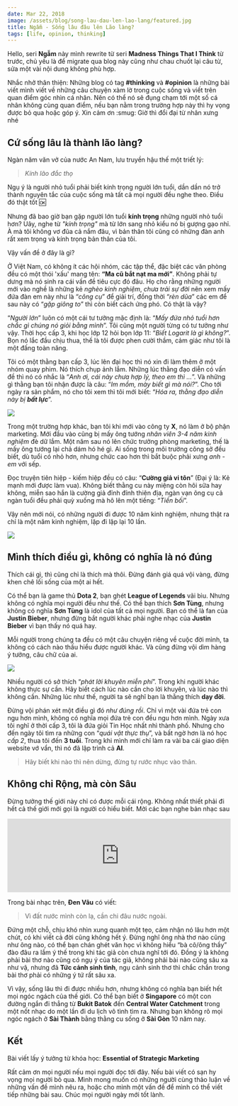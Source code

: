 ---
date: Mar 22, 2018
image: /assets/blog/song-lau-dau-len-lao-lang/featured.jpg
title: Ngẫm - Sống lâu đâu lên Lão làng?
tags: [life, opinion, thinking]
---

Hello, seri **Ngẫm** này mình rewrite từ seri **Madness Things That I Think** từ trước, chủ yếu là để migrate qua blog này cũng như chau chuốt lại câu từ, sửa một vài nội dung không phù hợp.

Nhắc nhở thân thiện: Những blog có tag  **#thinking** và **#opinion** là những bài viết mình viết về những câu chuyện xàm lờ trong cuộc sống và viết trên quan điểm góc nhìn cá nhân. Nên có thể nó sẽ đụng chạm tới một số cá nhân không cùng quan điểm, nếu bạn nằm trong trường hợp này thì hy vọng được bỏ qua hoặc góp ý. Xin cảm ơn :smug: Giờ thì đổi đại từ nhân xưng nhé

## Cứ sống lâu là thành lão làng?

Ngàn năm văn vở của nước An Nam, lưu truyền hậu thế một triết lý:

> *Kính lão đắc thọ*

Ngụ ý là người nhỏ tuổi phải biết kính trọng người lớn tuổi, dần dần nó trở thành nguyên tắc của cuộc sống mà tất cả mọi người đều nghe theo. Điều đó thật tốt :ok:

Nhưng đã bao giờ bạn gặp người lớn tuổi **kính trọng** những người nhỏ tuổi hơn? Uây, nghe từ *"kính trọng"* mà từ lớn sang nhỏ kiểu nó bị gượng gạo nhỉ. À mà tôi không vơ đũa cả nắm đâu, vì bản thân tôi cũng có những đàn anh rất xem trọng và kính trọng bản thân của tôi.

Vậy vấn đề ở đây là gì?

Ở Việt Nam, có không ít các hội nhóm, các tập thể, đặc biệt các văn phòng đều có một thói 'xấu' mang tên: **“Ma cũ bắt nạt ma mới”**. Không phải tự dưng mà nó sinh ra cái vấn đề tiêu cực đó đâu. Họ cho rằng những người mới vào nghề là những kẻ *nghèo kinh nghiệm*, *chưa trải sự đời* nên xem mấy đứa đàn em này như là “*công cụ*” để giải trí, đồng thời “*rèn dũa*” các em để sau này có “*gặp giông to*” thì còn biết cách ứng phó. Có thật là vậy?

“*Người lớn*” luôn có một cái tư tưởng mặc định là: “*Mấy đứa nhỏ tuổi hơn chắc gì chúng nó giỏi bằng mình*”. Tôi cũng một người từng có tư tưởng như vậy. Thời học cấp 3, khi học lớp 12 hỏi bọn lớp 11: “*Biết Logarit là gì không?*”. Bọn nó lắc đầu chịu thua, thế là tôi được phen cười thầm, cảm giác như tôi là một đấng toàn năng.

Tôi có một thằng bạn cấp 3, lúc lên đại học thì nó xin đi làm thêm ở một nhóm quay phim. Nó thích chụp ảnh lắm. Những lúc thằng đạo diễn có vấn đề thì nó có nhắc là “*Anh ơi, cái này chưa hợp lý, theo em thì ...*”. Và những gì thằng bạn tôi nhận được là câu: “*Im mồm, mày biết gì mà nói?*”. Cho tới ngày ra sản phẩm, nó cho tôi xem thì tôi mới biết: “*Hóa ra, thằng đạo diễn này bị **bất lực***”.

<img src="/assets/blog/song-lau-dau-len-lao-lang/01.jpg" />

Trong một trường hợp khác, bạn tôi khi mới vào công ty **X**, nó làm ở bộ phận marketing. Mới đầu vào cũng bị mấy ông tướng *nhân viên 3-4 năm kinh nghiệm* đè dữ lắm. Một năm sau nó lên chức trưởng phòng marketing, thế là mấy ông tướng lại chả dám hó hé gì. Ai sống trong môi trường công sở đều biết, dù tuổi có nhỏ hơn, nhưng chức cao hơn thì bắt buộc phải xưng *anh - em* với sếp.

Đọc truyện tiên hiệp - kiếm hiệp đều có câu: “**Cường giả vi tôn**” (Đại ý là: Kẻ mạnh mới được làm vua). Không biết thằng cu này miệng còn hôi sữa hay không, miễn sao hắn là cường giả đỉnh đỉnh thiên địa, ngàn vạn ông cụ cả ngàn tuổi đều phải quỳ xuống mà hô lên một tiếng: “*Tiền bối*”.

Vậy nên mới nói, có những người đi được 10 năm kinh nghiệm, nhưng thật ra chỉ là một năm kinh nghiệm, lặp đi lặp lại 10 lần.

<img src="/assets/blog/song-lau-dau-len-lao-lang/02.jpg" />

## Mình thích điều gì, không có nghĩa là nó đúng

Thích cái gì, thì cũng chỉ là thích mà thôi. Đừng đánh giá quá vội vàng, đừng khen chê lối sống của một ai hết.

Có thể bạn là game thủ **Dota 2**, bạn ghét **League of Legends** vãi bìu. Nhưng không có nghĩa mọi người đều như thế. Có thể bạn thích **Sơn Tùng**, nhưng không có nghĩa **Sơn Tùng** là idol của tất cả mọi người. Bạn có thể là fan của **Justin Bieber**, nhưng đừng bắt người khác phải nghe nhạc của **Justin Bieber** vì bạn thấy nó quá hay.

Mỗi người trong chúng ta đều có một câu chuyện riêng về cuộc đời mình, ta không có cách nào thấu hiểu được người khác. Và cũng đừng vội dìm hàng ý tưởng, câu chữ của ai.

<img src="/assets/blog/song-lau-dau-len-lao-lang/03.jpg" />

Nhiều người có sở thích “*phát lời khuyên miễn phí*”. Trong khi người khác không thực sự cần. Hãy biết cách lúc nào cần cho lời khuyên, và lúc nào thì không cần. Những lúc như thế, người ta sẽ nghĩ bạn là thằng thích **dạy đời**.

Đừng vội phán xét một điều gì đó *như đúng rồi*. Chỉ vì một vài đứa trẻ con ngu hơn mình, không có nghĩa mọi đứa trẻ con đều ngu hơn mình. Ngày xưa tôi nghĩ ở thời cấp 3, tôi là đứa giỏi Tin Học nhất nhì thành phố. Nhưng cho đến ngày tôi tìm ra những con “*quái vật thực thụ*”, và bất ngờ hơn là nó học *cấp 2*, thua tôi đến **3 tuổi**. Trong khi mình mới chỉ làm ra vài ba cái giao diện website vớ vẩn, thì nó đã lập trình cả **AI**.

> Hãy biết khi nào thì nên dừng, đừng tự rước nhục vào thân.

## Không chỉ Rộng, mà còn Sâu

Đừng tưởng thế giới này chỉ có được mỗi cái rộng. Không nhất thiết phải đi hết cả thế giới mới gọi là người có hiểu biết. Mời các bạn nghe bản nhạc sau

<iframe width="100%" height="166" scrolling="no" frameBorder="no" allow="autoplay" src="https://w.soundcloud.com/player/?url=https%3A//api.soundcloud.com/tracks/176980481&color=%23ff5500&auto_play=false&hide_related=false&show_comments=true&show_user=true&show_reposts=false&show_teaser=true"></iframe>

Trong bài nhạc trên, **Đen Vâu** có viết:

> Vì đất nước mình còn lạ, cần chi đâu nước ngoài.

Đứng một chỗ, chịu khó nhìn xung quanh một tẹo, cảm nhận nó lâu hơn một chút, có khi viết cả đời cũng không hết ý. Đừng nghĩ ông nhà thơ nào cũng như ông nào, có thể bạn chán ghét văn học vì không hiểu “bà cô/ông thầy” đào đâu ra lắm ý thế trong khi tác giả còn chưa nghĩ tới đó. Đồng ý là không phải bài thơ nào cũng có ngụ ý của tác giả, không phải bài nào cũng sâu xa như vậ, nhưng đã **Tức cảnh sinh tình**, ngụ cảnh sinh thơ thì chắc chắn trong bài thơ phải có những ý tứ rất sâu xa.

Vì vậy, sống lâu thì đi được nhiều hơn, nhưng không có nghĩa bạn biết hết mọi ngóc ngách của thế giới. Có thể bạn biết ở **Singapore** có một con đường ngắn đi thẳng từ **Bukit Batok** đến **Central Water Catchment** trong một nốt nhạc do một lần đi du lịch vô tình tìm ra. Nhưng bạn không rõ mọi ngóc ngách ở **Sài Thành** bằng thằng cu sống ở **Sài Gòn** 10 năm nay.

## Kết

Bài viết lấy ý tưởng từ khóa học: **Essential of Strategic Marketing**

Rất cảm ơn mọi người nếu mọi người đọc tới đây. Nếu bài viết có sạn hy vọng mọi người bỏ qua. Mình mong muốn có những người cùng thảo luận về những vấn đề mình nêu ra, hoặc cho mình một vấn đề để mình có thể viết tiếp những bài sau. Chúc mọi người ngày mới tốt lành.
